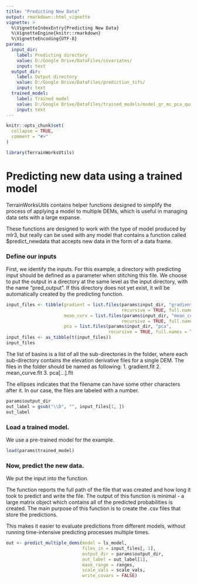 ```yaml
---
title: "Predicting New Data"
output: rmarkdown::html_vignette
vignette: >
  %\VignetteIndexEntry{Predicting New Data}
  %\VignetteEngine{knitr::rmarkdown}
  %\VignetteEncoding{UTF-8}
params: 
  input_dir: 
    label: Predicting directory
    value: D:/Google Drive/DataFiles/covariates/
    input: text
  output_dir: 
    label: Output directory
    value: D:/Google Drive/DataFiles/prediction_tifs/
    input: text
  trained_model: 
    label: Trained model
    value: D:/Google Drive/DataFiles/trained_models/model_gr_mc_pca_quad.Rdata
    input: text
---
```

```r
knitr::opts_chunk$set(
  collapse = TRUE,
  comment = "#>"
)
```

```r
library(TerrainWorksUtils)
```

# Predicting new data using a trained model

TerrainWorksUtils contains helper functions designed to simplify the process of applying a model to multiple DEMs, which is useful in managing data sets with a large expanse. 

These functions are designed to work with the type of model produced by mlr3, but really can be used with any model that contains a function called $predict_newdata that accepts new data in the form of a data frame. 



### Define our inputs 

First, we identify the inputs. For this example, a directory with predicting input should be defined as a parameter when stitching this file.
We choose to put the output in a directory at the same level as the input directory, with the name "pred_output". If this directory does not yet exist, it will be automatically created by the predicting function. 

```r
input_files <- tibble(gradient = list.files(params$input_dir, "gradient", 
                                            recursive = TRUE, full.names = TRUE),
                      mean_curv = list.files(params$input_dir, "mean_curv", 
                                            recursive = TRUE, full.names = TRUE),
                      pca = list.files(params$input_dir, "pca", 
                                       recursive = TRUE, full.names = TRUE))
input_files <- as_tibble(t(input_files))
input_files
```

The list of basins is a list of all the sub-directories in the folder, where each sub-directory contains the elevation derivative files for a single DEM. 
The files in the folder should be named as following: 
1. gradient.flt
2. mean_curve.flt
3. pca[...].flt

The ellipses indicates that the filename can have some other characters after it. In our case, the files are labeled with a number.  

```r
params$output_dir
out_label = gsub("\\D", "", input_files[1, ])
out_label
```


### Load a trained model. 

We use a pre-trained model for the example. 

```r
load(params$trained_model)
```

### Now, predict the new data. 

We put the input into the function.

The function reports the full path of the file that was created and how long it took to predict and write the file. 
The output of this function is minimal - a large matrix object which contains all of the predicted probabilities is created. The main purpose of this function is to create the .csv files that store the predictions. 

This makes it easier to evaluate predictions from different models, without running time-intensive predicting processes multiple times. 

```r
out <- predict_multiple_dems(model = ls_model, 
                             files_in = input_files[, 1],
                             output_dir = params$output_dir, 
                             out_label = out_label[1],
                             mask_range = ranges,
                             scale_vals = scale_vals, 
                             write_covars = FALSE)

```

